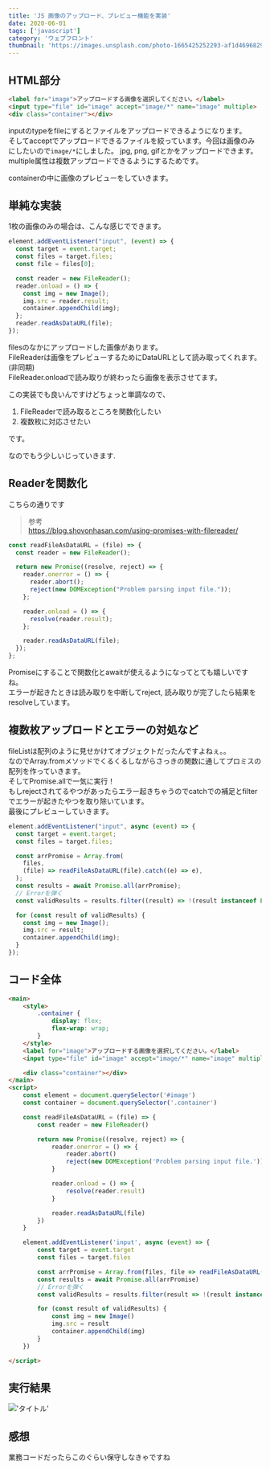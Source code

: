 ```yaml
---
title: 'JS 画像のアップロード、プレビュー機能を実装'
date: 2020-06-01
tags: ['javascript']
category: 'ウェブフロント'
thumbnail: 'https://images.unsplash.com/photo-1665425252293-af1d4696829f?crop=entropy&cs=tinysrgb&fit=max&fm=jpg&ixid=MnwzNzQ1NzR8MHwxfHJhbmRvbXx8fHx8fHx8fDE2NjY1Mjk0OTM&ixlib=rb-4.0.3&q=80&w=1080'
---
```


## HTML部分

```html
<label for="image">アップロードする画像を選択してください。</label>
<input type="file" id="image" accept="image/*" name="image" multiple>
<div class="container"></div>
```

inputのtypeをfileにするとファイルをアップロードできるようになります。\
そしてacceptでアップロードできるファイルを絞っています。今回は画像のみにしたいので`image/*`にしました。 jpg, png,
gifとかをアップロードできます。\
multiple属性は複数アップロードできるようにするためです。

containerの中に画像のプレビューをしていきます。

## 単純な実装

1枚の画像のみの場合は、こんな感じでできます。

```javascript
element.addEventListener("input", (event) => {
  const target = event.target;
  const files = target.files;
  const file = files[0];

  const reader = new FileReader();
  reader.onload = () => {
    const img = new Image();
    img.src = reader.result;
    container.appendChild(img);
  };
  reader.readAsDataURL(file);
});
```

filesのなかにアップロードした画像があります。\
FileReaderは画像をプレビューするためにDataURLとして読み取ってくれます。(非同期)\
FileReader.onloadで読み取りが終わったら画像を表示させてます。

この実装でも良いんですけどちょっと単調なので、

1. FileReaderで読み取るところを関数化したい
2. 複数枚に対応させたい

です。

なのでもう少しいじっていきます.

## Readerを関数化

こちらの通りです

> 参考\
> https://blog.shovonhasan.com/using-promises-with-filereader/

```javascript
const readFileAsDataURL = (file) => {
  const reader = new FileReader();

  return new Promise((resolve, reject) => {
    reader.onerror = () => {
      reader.abort();
      reject(new DOMException("Problem parsing input file."));
    };

    reader.onload = () => {
      resolve(reader.result);
    };

    reader.readAsDataURL(file);
  });
};
```

Promiseにすることで関数化とawaitが使えるようになってとても嬉しいですね。\
エラーが起きたときは読み取りを中断してreject, 読み取りが完了したら結果をresolveしています。

## 複数枚アップロードとエラーの対処など

fileListは配列のように見せかけてオブジェクトだったんですよねぇ。。\
なのでArray.fromメソッドでくるくるしながらさっきの関数に通してプロミスの配列を作っていきます。\
そしてPromise.allで一気に実行！\
もしrejectされてるやつがあったらエラー起きちゃうのでcatchでの補足とfilterでエラーが起きたやつを取り除いています。\
最後にプレビューしていきます。

```javascript
element.addEventListener("input", async (event) => {
  const target = event.target;
  const files = target.files;

  const arrPromise = Array.from(
    files,
    (file) => readFileAsDataURL(file).catch((e) => e),
  );
  const results = await Promise.all(arrPromise);
  // Errorを弾く
  const validResults = results.filter((result) => !(result instanceof Error));

  for (const result of validResults) {
    const img = new Image();
    img.src = result;
    container.appendChild(img);
  }
});
```

## コード全体

```html
<main>
	<style>
		.container {
			display: flex;
			flex-wrap: wrap;
		}
	</style>
	<label for="image">アップロードする画像を選択してください。</label>
	<input type="file" id="image" accept="image/*" name="image" multiple>

	<div class="container"></div>
</main>
<script>
	const element = document.querySelector('#image')
	const container = document.querySelector('.container')

	const readFileAsDataURL = (file) => {
		const reader = new FileReader()

		return new Promise((resolve, reject) => {
			reader.onerror = () => {
				reader.abort()
				reject(new DOMException('Problem parsing input file.'))
			}

			reader.onload = () => {
				resolve(reader.result)
			}

			reader.readAsDataURL(file)
		})
	}

	element.addEventListener('input', async (event) => {
		const target = event.target
		const files = target.files

		const arrPromise = Array.from(files, file => readFileAsDataURL(file).catch(e => e))
		const results = await Promise.all(arrPromise)
		// Errorを弾く
		const validResults = results.filter(result => !(result instanceof Error))

		for (const result of validResults) {
			const img = new Image()
			img.src = result
			container.appendChild(img)
		}
	})

</script>
```

## 実行結果

!['タイトル'](https://i.gyazo.com/3d87bafc609f4796060a872b82712ec5.jpg)

## 感想

業務コードだったらこのぐらい保守しなきゃですね
